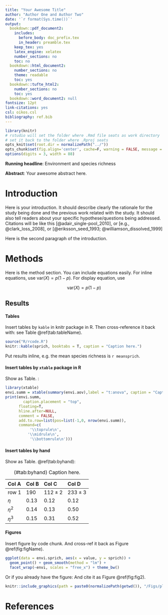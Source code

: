 ```yaml
---
title: "Your Awesome Title"
author: "Author One and Author Two"
date: '`r format(Sys.time())`'
output:
  bookdown::pdf_document2:
    includes:
      before_body: doc_prefix.tex
      in_header: preamble.tex
    keep_tex: yes
    latex_engine: xelatex
    number_sections: no
    toc: no
  bookdown::html_document2:
    number_sections: no
    theme: readable
    toc: yes
  bookdown::tufte_html2:
    number_sections: no
    toc: yes
  bookdown::word_document2: null
fontsize: 12pt
link-citations: yes
csl: oikos.csl
bibliography: ref.bib
---
```


```r
library(knitr)
# rstudio will set the folder where .Rmd file seats as work directory
# set it back to the folder where .Rproj seats
opts_knit$set(root.dir = normalizePath("../")) 
opts_chunk$set(fig.align='center', cache=F, warning = FALSE, message = T, echo = FALSE)
options(digits = 3, width = 88)
```

**Running headline**: Environment and species richness

**Abstract**: Your awesome abstract here.

\clearpage

# Introduction

Here is your introduction. It should describe clearly the rationale for the study being done and the previous work related with the study. It should also tell readers about your specific hypothese/questions being addressed. Citations will be like this [@adair_single-pool_2010], or [e.g., @clark_loss_2008], or [@eriksson_seed_1993; @williamson_dissolved_1999]

Here is the second paragraph of the introduction. 


# Methods

Here is the method section. You can include equations easily. For inline equations, use $\text{var}(X) = p(1-p)$. For display equation, use

$$\text{var}(X) = p(1-p)$$

## Results


#### Tables

Insert tables by `kable` in knitr package in R. Then cross-reference it back with: see Table \@ref(tab:tableName).


```r
source("R/rcode.R")
knitr::kable(sprich, booktabs = T, caption = "Caption here.")
```

Put results inline, e.g. the mean species richness is `r meansprich`.

#### Insert tables by `xtable` package in R


Show as Table. \ref{t:anova}:

```r
library(xtable)
envi.summ = xtable(summary(envi.aov),label = "t:anova", caption = "Caption here")
print(envi.summ,
		caption.placement = "top",
	  floating=T,
	  hline.after=NULL,
	  comment = FALSE,
	  add.to.row=list(pos=list(-1,0, nrow(envi.summ)),
	  command=c(
		   '\\toprule\n',
		  '\\midrule\n',
		   '\\bottomrule\n')))
```

#### Insert tables by hand


Show as Table. \@ref(tab:byhand):

Table: (#tab:byhand) Caption here.

Col A             Col B       Col C                   Col D
------------      -------     ------------------      ------------------
row 1             190         $112 \pm 2$             $233 \pm 3$
$\eta$            0.13        0.12                    0.12
$\eta^2$          0.14        0.13                    0.50
$\eta^3$          0.15        0.31                    0.52


#### Figures

Insert figure by code chunk. And cross-ref it back as Figure \@ref(fig:figName).

```r
ggplot(data = envi.sprich, aes(x = value, y = sprich)) +
  geom_point() + geom_smooth(method = "lm") +
  facet_wrap(~envi, scales = "free_x") + theme_bw()
```


Or if you already have the figure: 
And cite it as Figure \@ref(fig:fig2).

```r
knitr::include_graphics(path = paste0(normalizePath(getwd()), "/Figs/plot.pdf"))
```


\clearpage

# References
